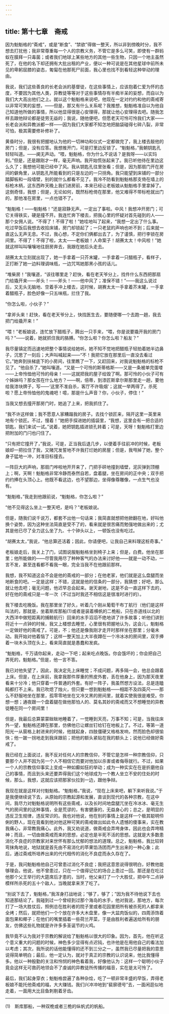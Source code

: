 ```yaml
---
---
---
```

title: 第十七章　斋戒
---






因为魁魁格的“斋戒”，或是“断食”、“禁欲”得做一整天，所以非到傍晚时分，我不想去打扰他；我非常尊重每一个人的宗教义务，不管它是多么可笑，即使有一群蚂蚁在膜拜一只毒菌；或者我们地球上某些地方的其他一些生物，只因一个地主虽然死了，在他的名下却还拥有大批出租的产业，便以一种可说是在其他星球中前所未见的卑躬屈膝的姿态，匍匐在他那死尸前面，我心里也找不到看轻这种举动的理由。

我说，我们这些善良的长老会派的基督徒，在这些事情上，应该抱着仁爱为怀的态度，不要因为其他人类，异教徒等等对于这些事情存有半痴半呆的妄想，而自以为我们大大高出他们之上。就以这个魁魁格来说吧，他现在一定对约约和他的斋戒寄以非常可笑的妄想，——但是，那又有什么关系呢？我推想，魁魁格准自以为他自己知道他所做的事情，所以他显得很是心安理得，那就让他心安理得去吧。随我怎样去跟他辩论都是徒劳无益的；我说，随他便吧，但愿老天可怜可怜我们大家——长老会派和异教派都一样——因为我们大家都不知怎地把脑袋碰得七碎八裂，非常可怕，极其需要修补修补了。

黄昏时分，我很有把握地认为他的一切神功和仪式一定都做完了，我上楼去敲他的房门；但是，没有应答。我想推开门，可是打里边反锁了。“魁魁格，”我朝钥匙孔轻轻叫道。——阒无声动。“喂，魁魁格，你为什么不说话？是我呀——以实玛利。”但是，还是跟刚才一样，毫无声响。我开始慌张起来了。我已听他待在里边这么久了；我想他可能已经中了风。我从钥匙孔往里张看；但是，因为那扇门开在房间的僻角里，从钥匙孔所能看到的只是左边的一只拐角。我只能望到床铺的一部分踏脚板和一段墙壁，别的就什么都看不见了。我冷不防看到魁魁格那支倚在墙上的标枪木柄，这东西昨天晚上我们进房前，本来已经让老板娘从魁魁格手里拿掉了。这倒奇怪，我想；但是，无论如何，既然标枪倚在那里，他又难得不带标枪就出门的，那他准在房里，一点也错不了。

“魁魁格！——魁魁格！”还是寂静无声。一定出了事啦。中风！我想冲开房门；可它关得铁实，硬是撞不开。我连忙奔下楼去，把我心里的怀疑对首先碰到的人——那个女佣人说。“不得了！不得了啦！”她哇地叫了起来，“我想一定出了什么事。吃过早饭后我想去收拾床铺，房门却锁起了；一只老鼠的声响也听不到；后来就一直这么无声无息。不过，我心想，不定你们俩都出去了，为了谨慎，把行李锁在房间里。不得了！不得了啦，太太——老板娘！人命案子！胡赛太太！中风啦！”她就这样叫叫嚷嚷地往厨房奔去，我跟在她后头走去。

胡赛太太立刻就出现了，她一手拿着一只芥末罐，一手拿着一只醋瓶子，看样子，正打断了她一边料理调味瓶，一边咒骂她那黑小孩的话儿。

“堆柴房！”我嚷道，“该往哪里走？赶快，看在老天爷分上，找件什么东西把那扇门给撬开来——斧头！——斧头！——他中风了；准保不错！”——我这么说过后，又无头无脑地、空着手冲上楼去，这时候，胡赛太太一手拿着芥末罐，一手拿着醋瓶子，脸色好像一只五味瓶，拦住了我。

“你怎么啦，小伙子？”

“拿斧头来！赶快，看在老天爷分上，快找医生去，要随便哪一个去跑一趟，我去把门给撬开来！”

“喂！”老板娘说，连忙放下醋瓶子，腾出一只手来，“喂，你是说要撬开我的房门吗？”——说着，她就抓住我的胳膊。“你怎么啦？你怎么啦？船友？”

我尽量镇定而迅速地把整个事情说给她听。她不知不觉地把醋瓶子轻拍着她半边鼻子，沉思了一刻后；大声叫喊起来——“不！我把它放在那里后一直没去看过它。”她奔到扶梯底下的小房间，往里瞧了一下，又赶回来，对我说魁魁格的标枪不见了。“他自杀了，”她叫嚷道。“又是一个可怜的斯蒂格斯——又是一条被单完蛋喽——上帝怜恤他可怜的母亲！——这就把我的屋子给毁了啊。那可怜的小伙子可有个姊妹吗？那女孩在什么地方？——啊，倍蒂，到漆匠斯拿尔斯那里走一趟，要他给我漆块牌子，写——‘这里不准自杀，客厅不许吸烟’；这就一举两得了。杀死啦？愿上帝怜恤他的鬼魂吧！噫，那是什么声音？你，小伙子，停住！”

当我又想去撞开那房门时，她追了上来，把我抓住了。

“我不许这样做；我不愿意人家糟蹋我的房子。去找个锁匠来，隔开这里一英里来地有个锁匠。不过，慢着！”她把手探进她的插袋里，“我想，这里会有一把合适的钥匙，我们来试一试。”说着，她把钥匙插进锁孔转着；可是，天呀！魁魁格打里边把附加的门闩也闩住了。

“只有把它撞开了，”我说，可是，正当我后退几步，以便着手往前冲的时候，老板娘却一把拉住了我，又赌咒发誓地不许我打烂她的房屋；但是，我甩掉了她，整个身子猛地一冲，对准目标撞去。

一阵巨大的声响，那扇门哗啦地开开来了，门把手砰地撞到墙壁，泥灰弹到顶棚上；啊，天啊！魁魁格非常冷静而泰然自若，盘着腿，坐在房间的正中央；双手把约约捧在头顶心上。他既不看这边，也不望那边，坐得像尊雕像，一点生气也没有。

“魁魁格，”我走到他跟前说，“魁魁格，你怎么啦？”

“他不见得这么坐上一整天吧，是吗？”老板娘说。

但是，随我们说千说万，都套不出他一句话来；我简直就想把他掀翻在地，好叫他换个姿势，因为这种坐法简直是受不了的，看来就是很苦痛而勉强地做出来的；尤其是他已尽了全力这么坐了九、十个钟头以上，一顿饭也没有吃过。

“胡赛太太，”我说，“他总算还活着；因此，你请便吧，让我自己来料理这桩奇事。”

老板娘走后，我关上了门，试图说服魁魁格坐到椅子上来；但是，白费。他坐在那里；他所能做的——尽管我用尽了种种客气的办法来讨好他——就是一动不动，一言不发，甚至连看都不看我一眼，完全当我不在他跟前那样。

我想，我不知道这会不会是他的斋戒的一部分；在他老家，他们就是这么盘腿而坐地断食的吧。一定是这样；不错，这就是他的信条的一部分，我猜想；好吧，那么就让他去吧；毫无问题，他迟早总会起来。谢天谢地，这是不会一直这样下去的，好在他的斋戒只是一年一次（不过当时我还不相信这是很准时进行的）。

我下楼去吃晚饭。我在那里坐了好久，听着几个刚从葡萄干布丁航行（他们是这样叫法的，那就是，坐着斯库那船(1)或者是装着横帆的二桅船，只在赤道线以北的大西洋中做短距离的捕鲸航行）回来的水手滔滔不绝地讲了许多故事；听他们讲到将近十一点钟的时候，我又上楼想去睡觉，心里很有把握地认为，这会儿，魁魁格一定做好他的斋戒了。可是，不；他还是像我刚才走开时那样坐在那里；分毫未动。我开始对他着恼了；这样一整天加上大半夜蹲在一个冷冰冰的房间里，双手捧着一块木头顶在头上，看来简直就是愚蠢和发疯。

“魁魁格，千万请你起来，走动一下吧；起来吃点晚饭。你会饿坏的；你会把自己弄死的，魁魁格。”但是，他一言不答。

我已对他失望了，因此，我决定先上床睡觉；不成问题，再多隔一会，他总会跟着上床。但是，在上床前，我拿我那件厚重的熊皮外套，丢在他身上，因为那天夜里看来十分冷；他只穿着一件普通的外套。有好一阵子，我虽然想方设法，总是连瞌盹都打不上来。我已吹熄了烛火，但只要一想到魁魁格——相距不及四英尺——那么不舒服地坐在那里，孤零零地坐在又冷又黑的房间里，就着实使我很是难受。你想一想；通夜跟一个盘着腿在做他那怕人的、莫名其妙的斋戒而又不想睡觉的异教徒睡在同一个房间里！

但是，我最后总算蒙蒙眬眬地睡着了，一觉睡到天亮，万事不知；可是，当我往床外一望，魁魁格还蹲在那里，仿佛他已让螺丝钉给钉在地板上了。不过，等第一道阳光一从窗格上射进来的时候，他就起身，四肢僵硬又格格发响，然而脸色却很愉快；他一跛一拐地走到我床跟前；把他的额头紧贴在我的额头上；说他已经做好斋戒了。

我已经在上面说过，我不反对任何人的宗教信仰，不管它是怎样一种宗教信仰，只要那个人并不因为另一个人不相信它而要对他加以杀害或者侮辱就行。不过，如果一个人的宗教信仰事实上变成一种如癫如狂的举动；成为一种实实在在是折磨他自己的事情，而且到头来还要弄得我们这个地球成为一个教人坐立不安的住处的时候，那么，我想，这就应该把那家伙拉到一边，跟他争辩。

我现在就是这样对付魁魁格。“魁魁格，”我说，“现在上床来吧，躺下来听我说。”于是我便继续说下去，从原始的宗教起源和发展，直谈到现代的各种宗教，在这中间，我尽力对魁魁格说明所有这些斋戒，以及长时间地盘腿兀坐在冷冰冰、毫无生气的房间里的这种事情，全是荒谬的，有害健康的，无益身心的；总之，是明显的违反卫生规律，违反常识的。我也对他说，他在别的事情上是这样一个极其聪明伶俐的野人，现在竟看到他对他这种可笑的斋戒做出如此令人遗憾的傻事来，实在教我痛心，非常教我痛心。此外，我又劝说道，做斋戒会弄垮身体，因此也会弄垮精神；而且，一切由做斋戒而来的思想，必定也是半死不活的思想。这就是大多数患消化不良症的宗教家对来世怀有那么忧郁的想法的道理。总之，魁魁格，我比较转弯抹角地说，地狱就是首先由不易消化的苹果馅汤团而产生出来的一种心象；此后，通过斋戒所培养出来的代代相传的消化不良症而永久存在了。

于是，我问魁魁格他自己可曾患过消化不良症；我把这意思说得很明白，好教他能够理会。他说，他不曾患过，只在一个值得记忆的场合上患过一回。那还是在吃过他那个父王举行的大筵席后才患的，当时，他父亲打了一个大胜仗，把中午二点钟模样所杀死的五十个敌人，当晚就拿来烹了吃了。

“别说下去了，魁魁格，”我浑身打战地说；“够了，够了；”因为我不待他说下去也知道那结论了。我碰到过一个曾经到过那个海岛的水手，他对我说，那地方，每次打了一场大胜仗后，照例总在胜利者的院子里或者花园里把所有被杀死的人都拿来全烤；然后，就把他们一个个放在许多大木盘里，像一大盆肉饭似的，四周添饰着面包果和椰子；在他们的嘴里插着一些荷兰芹菜，于是由胜利者遍送给所有的朋友，仿佛这些礼物就是许许多多圣诞节的火鸡。

我毕竟不认为我对于宗教的解说给了魁魁格以很大的印象。因为，首先，他在听这个意义重大的问题的时候，神色多少显得有点迟钝，也许他是在用他自己的看法加以考虑；其次，我所说的话他能懂得的还不到三分之一，虽然我已尽量把我的意思说得简单明白；最后，他一定认为，就对于真正的宗教的认识说来，他比我懂得多。他以一种殷勤的关注和怜悯的神色看着我，好像他认为：这样一个聪明小伙子竟会这样无可救药地领会不了虔诚的异教徒所传播的福音，实在是太可怜了。

最后，我们起身穿衣；魁魁格尝遍了各种杂烩，吃了一顿非常丰盛的早饭，弄得老板娘不能托他斋戒的福，大大赚钱。我们兴冲冲地到“裴廓德号”去，一面闲逛似地走着，一面用大比目鱼刺剔着牙齿。



* * *



(1)　斯库那船，一种双桅或者三桅的纵帆式的帆船。